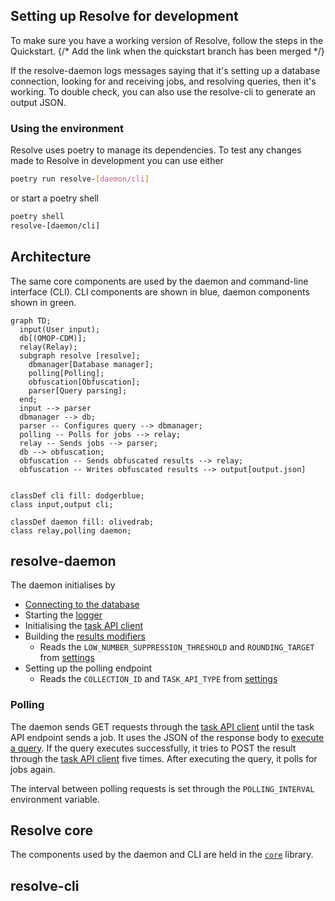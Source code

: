 ## Setting up Resolve for development

To make sure you have a working version of Resolve, follow the steps in the Quickstart. {/* Add the link when the quickstart branch has been merged */}

If the resolve-daemon logs messages saying that it's setting up a database connection, looking for and receiving jobs, and resolving queries, then it's working.
To double check, you can also use the resolve-cli to generate an output JSON.

### Using the environment
Resolve uses poetry to manage its dependencies.
To test any changes made to Resolve in development you can use either
```bash
poetry run resolve-[daemon/cli]
```
or start a poetry shell
```bash
poetry shell
resolve-[daemon/cli]
```

## Architecture

The same core components are used by the daemon and command-line interface (CLI).
CLI components are shown in blue, daemon components shown in green.


```mermaid
graph TD;
  input(User input);
  db[(OMOP-CDM)];
  relay(Relay);
  subgraph resolve [resolve];
    dbmanager[Database manager];
    polling[Polling];
    obfuscation[Obfuscation];
    parser[Query parsing];
  end;
  input --> parser
  dbmanager --> db;
  parser -- Configures query --> dbmanager;
  polling -- Polls for jobs --> relay;
  relay -- Sends jobs --> parser;
  db --> obfuscation;
  obfuscation -- Sends obfuscated results --> relay;
  obfuscation -- Writes obfuscated results --> output[output.json]


classDef cli fill: dodgerblue;
class input,output cli;

classDef daemon fill: olivedrab;
class relay,polling daemon;
```

## resolve-daemon
The daemon initialises by

- [Connecting to the database](/resolve/core_api_ref/setting_database)
- Starting the [logger](/resolve/core_api_ref/logger)
- Initialising the [task API client](/resolve/core_api_ref/task_api_client)
- Building the [results modifiers](/resolve/core_api_ref/results_modifiers)
  - Reads the `LOW_NUMBER_SUPPRESSION_THRESHOLD` and `ROUNDING_TARGET` from [settings](/resolve/core_api_ref/settings)
- Setting up the polling endpoint
  - Reads the `COLLECTION_ID` and `TASK_API_TYPE` from [settings](#settings)

### Polling
The daemon sends GET requests through the [task API client](/resolve/core_api_ref/task_api_client) until the task API endpoint sends a job.
It uses the JSON of the response body to [execute a query](/resolve/core_api_ref/execute_query).
If the query executes successfully, it tries to POST the result through the [task API client](/resolve/core_api_ref/task_api_client) five times.
After executing the query, it polls for jobs again.

The interval between polling requests is set through the `POLLING_INTERVAL` environment variable.

## Resolve core

The components used by the daemon and CLI are held in the [`core`](/resolve/core_api_ref) library. 

## resolve-cli
